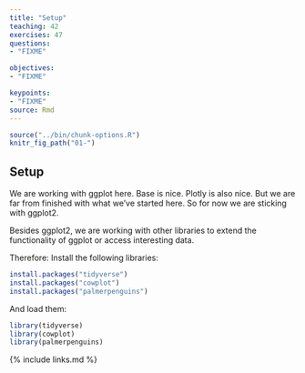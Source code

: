 ```yaml
---
title: "Setup"
teaching: 42
exercises: 47
questions: 
- "FIXME"

objectives:
- "FIXME"

keypoints:
- "FIXME"
source: Rmd
---
```


```r
source("../bin/chunk-options.R")
knitr_fig_path("01-")
```


## Setup

We are working with ggplot here. Base is nice. Plotly is also nice. But we are
far from finished with what we've started here. So for now we are sticking with
ggplot2.

Besides ggplot2, we are working with other libraries to extend the functionality
of ggplot or access interesting data.

Therefore: Install the following libraries:
```r
install.packages("tidyverse")
install.packages("cowplot")
install.packages("palmerpenguins")
```

And load them:

```r
library(tidyverse)
library(cowplot)
library(palmerpenguins)
```







{% include links.md %}